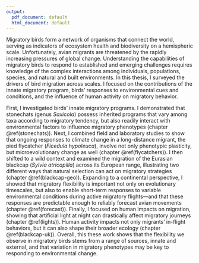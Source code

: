 ```yaml
---
output:
  pdf_document: default
  html_document: default
---
```



Migratory birds form a network of organisms that connect the world, serving as indicators of ecosystem health and biodiversity on a hemispheric scale. Unfortunately, avian migrants are threatened by the rapidly increasing pressures of global change. Understanding the capabilities of migratory birds to respond to established and emerging challenges requires knowledge of the complex interactions among individuals, populations, species, and natural and built environments. In this thesis, I surveyed the drivers of bird migration across scales. I focused on the contributions of the innate migratory program, birds' responses to environmental cues and conditions, and the influence of human activity on migratory behavior.

First, I investigated birds' innate migratory programs. I demonstrated that stonechats (genus *Saxicola*) possess inherited programs that vary among taxa according to migratory tendency, but also readily interact with environmental factors to influence migratory phenotypes (chapter \@ref(stonechats)). Next, I combined field and laboratory studies to show that ongoing responses to climate change in a long-distance migrant, the pied flycatcher (*Ficedula hypoleuca*), involve not only phenotypic plasticity, but microevolutionary change as well (chapter \@ref(flycatchers)). I then shifted to a wild context and examined the migration of the Eurasian blackcap (*Sylvia atricapilla*) across its European range, illustrating two different ways that natural selection can act on migratory strategies (chapter \@ref(blackcap-geo)). Expanding to a continental perspective, I showed that migratory flexibility is important not only on evolutionary timescales, but also to enable short-term responses to variable environmental conditions during active migratory flights---and that these responses are predictable enough to reliably forecast avian movements (chapter \@ref(forecast)). Finally, I focused on human impacts on migration, showing that artificial light at night can drastically affect migratory journeys (chapter \@ref(lights)). Human activity impacts not only migrants' in-flight behaviors, but it can also shape their broader ecology (chapter \@ref(blackcap-uk)). Overall, this these work shows that the flexibility we observe in migratory birds stems from a range of sources, innate and external, and that variation in migratory phenotypes may be key to responding to environmental change.
